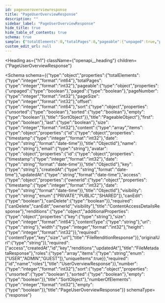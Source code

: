 ```yaml
---
id: pageuseroverviewresponse
title: "PageUserOverviewResponse"
description: ""
sidebar_label: "PageUserOverviewResponse"
hide_title: true
hide_table_of_contents: true
schema: true
sample: {"totalElements":0,"totalPages":0,"pageable":{"unpaged":true,"paged":true,"pageNumber":0,"pageSize":0,"offset":0,"sort":{"unsorted":true,"sorted":true,"empty":true}},"first":true,"last":true,"size":0,"content":[{"id":{"timestamp":0,"date":"2024-07-29T15:51:28.071Z"},"name":"string","email":"string","avatar":{"id":{"timestamp":0,"date":"2024-07-29T15:51:28.071Z"},"key":"string","createdAt":"2024-07-29T15:51:28.071Z","updatedAt":"2024-07-29T15:51:28.071Z","access":{"ownerId":{"timestamp":0,"date":"2024-07-29T15:51:28.071Z"},"visibility":"PRIVATE","canEdit":true,"canDelete":true},"renditions":{},"originalUrl":"string"},"roles":["USER"]}],"number":0,"sort":{"unsorted":true,"sorted":true,"empty":true},"numberOfElements":0,"empty":true}
custom_edit_url: null
---
```



<Heading
  as={"h1"}
  className={"openapi__heading"}
  children={"PageUserOverviewResponse"}
>
</Heading>





<Schema
  schema={{"type":"object","properties":{"totalElements":{"type":"integer","format":"int64"},"totalPages":{"type":"integer","format":"int32"},"pageable":{"type":"object","properties":{"unpaged":{"type":"boolean"},"paged":{"type":"boolean"},"pageNumber":{"type":"integer","format":"int32"},"pageSize":{"type":"integer","format":"int32"},"offset":{"type":"integer","format":"int64"},"sort":{"type":"object","properties":{"unsorted":{"type":"boolean"},"sorted":{"type":"boolean"},"empty":{"type":"boolean"}},"title":"SortObject"}},"title":"PageableObject"},"first":{"type":"boolean"},"last":{"type":"boolean"},"size":{"type":"integer","format":"int32"},"content":{"type":"array","items":{"type":"object","properties":{"id":{"type":"object","properties":{"timestamp":{"type":"integer","format":"int32"},"date":{"type":"string","format":"date-time"}},"title":"ObjectId"},"name":{"type":"string"},"email":{"type":"string"},"avatar":{"type":"object","properties":{"id":{"type":"object","properties":{"timestamp":{"type":"integer","format":"int32"},"date":{"type":"string","format":"date-time"}},"title":"ObjectId"},"key":{"type":"string"},"createdAt":{"type":"string","format":"date-time"},"updatedAt":{"type":"string","format":"date-time"},"access":{"type":"object","properties":{"ownerId":{"type":"object","properties":{"timestamp":{"type":"integer","format":"int32"},"date":{"type":"string","format":"date-time"}},"title":"ObjectId"},"visibility":{"type":"string","enum":["PRIVATE","PUBLIC","SHARED"]},"canEdit":{"type":"boolean"},"canDelete":{"type":"boolean"}},"required":["canDelete","canEdit","ownerId","visibility"],"title":"ContentAccessDetailsResponse"},"renditions":{"type":"object","additionalProperties":{"type":"object","properties":{"key":{"type":"string"},"size":{"type":"integer","format":"int64"},"contentType":{"type":"string"},"url":{"type":"string"},"width":{"type":"integer","format":"int32"},"height":{"type":"integer","format":"int32"}},"required":["contentType","key","size","url"],"title":"FileRenditionResponse"}},"originalUrl":{"type":"string"}},"required":["access","createdAt","id","key","renditions","updatedAt"],"title":"FileMetadataResponse"},"roles":{"type":"array","items":{"type":"string","enum":["USER","ADMIN","GUEST"]},"uniqueItems":true}},"required":["id","name","roles"],"title":"UserOverviewResponse"}},"number":{"type":"integer","format":"int32"},"sort":{"type":"object","properties":{"unsorted":{"type":"boolean"},"sorted":{"type":"boolean"},"empty":{"type":"boolean"}},"title":"SortObject"},"numberOfElements":{"type":"integer","format":"int32"},"empty":{"type":"boolean"}},"title":"PageUserOverviewResponse"}}
  schemaType={"response"}
>
  
</Schema>
            